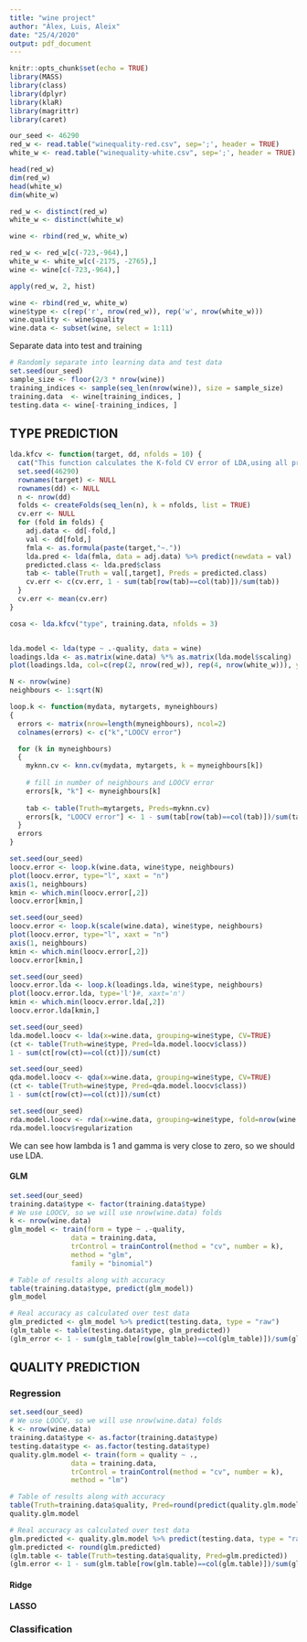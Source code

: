 ```yaml
---
title: "wine project"
author: "Àlex, Luis, Aleix"
date: "25/4/2020"
output: pdf_document
---
```


```r
knitr::opts_chunk$set(echo = TRUE)
library(MASS)
library(class)
library(dplyr)
library(klaR)
library(magrittr)
library(caret)
```



```r
our_seed <- 46290
red_w <- read.table("winequality-red.csv", sep=';', header = TRUE)
white_w <- read.table("winequality-white.csv", sep=';', header = TRUE)
```


```r
head(red_w)
dim(red_w)
head(white_w)
dim(white_w)
```

```r
red_w <- distinct(red_w)
white_w <- distinct(white_w)

wine <- rbind(red_w, white_w)

red_w <- red_w[c(-723,-964),]
white_w <- white_w[c(-2175, -2765),]
wine <- wine[c(-723,-964),]
```

```r
apply(red_w, 2, hist)
```

```r
wine <- rbind(red_w, white_w)
wine$type <- c(rep('r', nrow(red_w)), rep('w', nrow(white_w)))
wine.quality <- wine$quality
wine.data <- subset(wine, select = 1:11)
```


Separate data into test and training
```r
# Randomly separate into learning data and test data
set.seed(our_seed)
sample_size <- floor(2/3 * nrow(wine))
training_indices <- sample(seq_len(nrow(wine)), size = sample_size)
training.data  <- wine[training_indices, ]
testing.data <- wine[-training_indices, ]
```

## TYPE PREDICTION
```r
lda.kfcv <- function(target, dd, nfolds = 10) {
  cat("This function calculates the K-fold CV error of LDA,using all present variables except for the target.\n")
  set.seed(46290)
  rownames(target) <- NULL
  rownames(dd) <- NULL
  n <- nrow(dd)
  folds <- createFolds(seq_len(n), k = nfolds, list = TRUE)
  cv.err <- NULL
  for (fold in folds) {
    adj.data <- dd[-fold,]
    val <- dd[fold,]
    fmla <- as.formula(paste(target,"~."))
    lda.pred <- lda(fmla, data = adj.data) %>% predict(newdata = val)
    predicted.class <- lda.pred$class
    tab <- table(Truth = val[,target], Preds = predicted.class)
    cv.err <- c(cv.err, 1 - sum(tab[row(tab)==col(tab)])/sum(tab))
  }
  cv.err <- mean(cv.err)
}

cosa <- lda.kfcv("type", training.data, nfolds = 3)


lda.model <- lda(type ~ .-quality, data = wine)
loadings.lda <- as.matrix(wine.data) %*% as.matrix(lda.model$scaling)
plot(loadings.lda, col=c(rep(2, nrow(red_w)), rep(4, nrow(white_w))), ylab = "Projected coordinates", main = "LDA projection")
```


```r
N <- nrow(wine)
neighbours <- 1:sqrt(N)

loop.k <- function(mydata, mytargets, myneighbours)
{
  errors <- matrix(nrow=length(myneighbours), ncol=2)
  colnames(errors) <- c("k","LOOCV error")

  for (k in myneighbours)
  {
    myknn.cv <- knn.cv(mydata, mytargets, k = myneighbours[k])
  
    # fill in number of neighbours and LOOCV error
    errors[k, "k"] <- myneighbours[k]
  
    tab <- table(Truth=mytargets, Preds=myknn.cv)
    errors[k, "LOOCV error"] <- 1 - sum(tab[row(tab)==col(tab)])/sum(tab)
  }
  errors
}
```

```r
set.seed(our_seed)
loocv.error <- loop.k(wine.data, wine$type, neighbours)
plot(loocv.error, type="l", xaxt = "n")
axis(1, neighbours)
kmin <- which.min(loocv.error[,2])
loocv.error[kmin,]
```


```r
set.seed(our_seed)
loocv.error <- loop.k(scale(wine.data), wine$type, neighbours)
plot(loocv.error, type="l", xaxt = "n")
axis(1, neighbours)
kmin <- which.min(loocv.error[,2])
loocv.error[kmin,]
```

```r
set.seed(our_seed)
loocv.error.lda <- loop.k(loadings.lda, wine$type, neighbours)
plot(loocv.error.lda, type='l')#, xaxt='n')
kmin <- which.min(loocv.error.lda[,2])
loocv.error.lda[kmin,]
```


```r
set.seed(our_seed)
lda.model.loocv <- lda(x=wine.data, grouping=wine$type, CV=TRUE)
(ct <- table(Truth=wine$type, Pred=lda.model.loocv$class))
1 - sum(ct[row(ct)==col(ct)])/sum(ct)
```

```r
set.seed(our_seed)
qda.model.loocv <- qda(x=wine.data, grouping=wine$type, CV=TRUE)
(ct <- table(Truth=wine$type, Pred=qda.model.loocv$class))
1 - sum(ct[row(ct)==col(ct)])/sum(ct)
```


```r
set.seed(our_seed)
rda.model.loocv <- rda(x=wine.data, grouping=wine$type, fold=nrow(wine.data))
rda.model.loocv$regularization
```
We can see how lambda is 1 and gamma is very close to zero, so we should use LDA.


#### GLM
```r
set.seed(our_seed)
training.data$type <- factor(training.data$type)
# We use LOOCV, so we will use nrow(wine.data) folds
k <- nrow(wine.data)
glm_model <- train(form = type ~ .-quality,
               data = training.data,
               trControl = trainControl(method = "cv", number = k),
               method = "glm",
               family = "binomial")

# Table of results along with accuracy
table(training.data$type, predict(glm_model))
glm_model

# Real accuracy as calculated over test data
glm_predicted <- glm_model %>% predict(testing.data, type = "raw")
(glm_table <- table(testing.data$type, glm_predicted))
(glm_error <- 1 - sum(glm_table[row(glm_table)==col(glm_table)])/sum(glm_table))
```

## QUALITY PREDICTION

### Regression
```r
set.seed(our_seed)
# We use LOOCV, so we will use nrow(wine.data) folds
k <- nrow(wine.data)
training.data$type <- as.factor(training.data$type)
testing.data$type <- as.factor(testing.data$type)
quality.glm.model <- train(form = quality ~ .,
               data = training.data,
               trControl = trainControl(method = "cv", number = k),
               method = "lm")

# Table of results along with accuracy
table(Truth=training.data$quality, Pred=round(predict(quality.glm.model)))
quality.glm.model

# Real accuracy as calculated over test data
glm.predicted <- quality.glm.model %>% predict(testing.data, type = "raw")
glm.predicted <- round(glm.predicted)
(glm.table <- table(Truth=testing.data$quality, Pred=glm.predicted))
(glm.error <- 1 - sum(glm.table[row(glm.table)==col(glm.table)])/sum(glm.table))
```
#### Ridge
#### LASSO

### Classification

